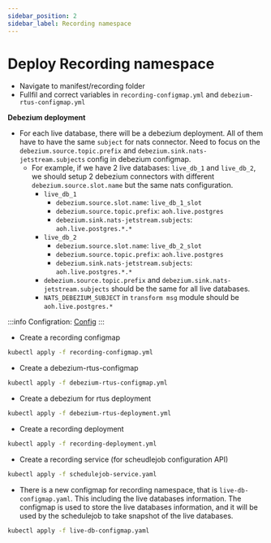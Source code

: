 ```yaml
---
sidebar_position: 2
sidebar_label: Recording namespace
---
```


# Deploy Recording namespace

-   Navigate to manifest/recording folder
-   Fullfil and correct variables in `recording-configmap.yml` and `debezium-rtus-configmap.yml`

**Debezium deployment**
- For each live database, there will be a debezium deployment. All of them have to have the same `subject` for nats connector. Need to focus on the `debezium.source.topic.prefix` and `debezium.sink.nats-jetstream.subjects` config in debezium configmap.
    - For example, if we have 2 live databases: `live_db_1` and `live_db_2`, we should setup 2 debezium connectors with different `debezium.source.slot.name` but the same nats configuration.
        - `live_db_1`
            - `debezium.source.slot.name`: `live_db_1_slot`
            - `debezium.source.topic.prefix`: `aoh.live.postgres`
            - `debezium.sink.nats-jetstream.subjects`: `aoh.live.postgres.*.*`
        - `live_db_2`
            - `debezium.source.slot.name`: `live_db_2_slot`
            - `debezium.source.topic.prefix`: `aoh.live.postgres`
            - `debezium.sink.nats-jetstream.subjects`: `aoh.live.postgres.*.*`
        - `debezium.source.topic.prefix` and `debezium.sink.nats-jetstream.subjects` should be the same for all live databases.
        - `NATS_DEBEZIUM_SUBJECT` in `transform msg` module should be `aoh.live.postgres.*`

:::info
Configration: [Config](../configuration/recording.mdx)
:::

-   Create a recording configmap

```bash
kubectl apply -f recording-configmap.yml
```

-   Create a debezium-rtus-configmap

```bash
kubectl apply -f debezium-rtus-configmap.yml
```

-   Create a debezium for rtus deployment

```bash
kubectl apply -f debezium-rtus-deployment.yml
```

-   Create a recording deployment

```bash
kubectl apply -f recording-deployment.yml
```

-   Create a recording service (for scheudlejob configuration API)

```bash
kubectl apply -f schedulejob-service.yaml
```

- There is a new configmap for recording namespace, that is `live-db-configmap.yaml`. This including the live databases information.
The configmap is used to store the live databases information, and it will be used by the schedulejob to take snapshot of the live databases.

```bash
kubectl apply -f live-db-configmap.yaml
```

